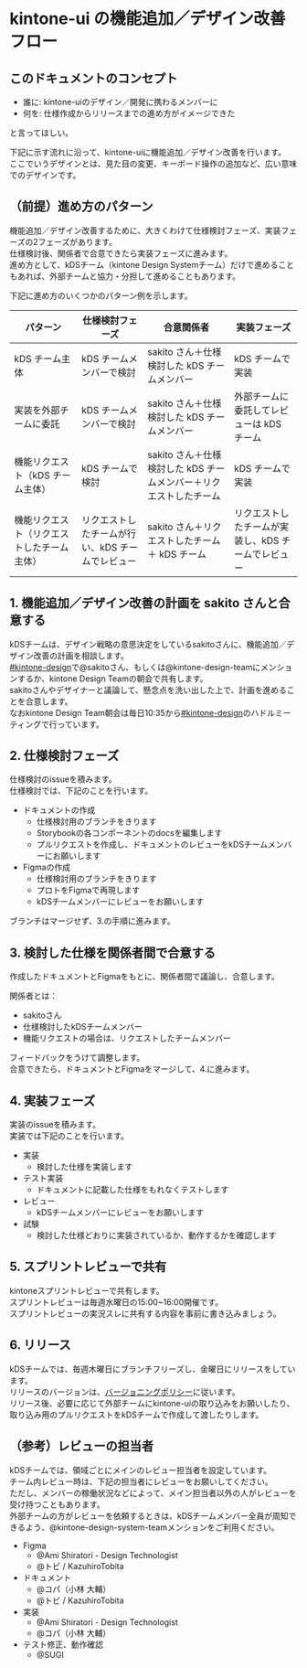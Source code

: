 
<Meta title='contributing/kintone-ui の機能追加／デザイン改善フロー' />

# kintone-ui の機能追加／デザイン改善フロー

## このドキュメントのコンセプト

- 誰に: kintone-uiのデザイン／開発に携わるメンバーに
- 何を: 仕様作成からリリースまでの進め方がイメージできた

と言ってほしい。

下記に示す流れに沿って、kintone-uiに機能追加／デザイン改善を行います。<br/>
ここでいうデザインとは、見た目の変更、キーボード操作の追加など、広い意味でのデザインです。

## （前提）進め方のパターン

機能追加／デザイン改善するために、大きくわけて仕様検討フェーズ、実装フェーズの2フェーズがあります。<br/>
仕様検討後、関係者で合意できたら実装フェーズに進みます。<br/>
進め方として、kDSチーム（kintone Design Systemチーム）だけで進めることもあれば、外部チームと協力・分担して進めることもあります。

下記に進め方のいくつかのパターン例を示します。

| パターン                                   | 仕様検討フェーズ                                 | 合意関係者                                                         | 実装フェーズ                                       |
| ------------------------------------------ | ------------------------------------------------ | ------------------------------------------------------------------ | -------------------------------------------------- |
| kDS チーム主体                             | kDS チームメンバーで検討                         | sakito さん＋仕様検討した kDS チームメンバー                       | kDS チームで実装                                   |
| 実装を外部チームに委託                     | kDS チームメンバーで検討                         | sakito さん＋仕様検討した kDS チームメンバー                       | 外部チームに委託してレビューは kDS チーム          |
| 機能リクエスト（kDS チーム主体）           | kDS チームで検討                                 | sakito さん＋仕様検討した kDS チームメンバー＋リクエストしたチーム | kDS チームで実装                                   |
| 機能リクエスト（リクエストしたチーム主体） | リクエストしたチームが行い、kDS チームでレビュー | sakito さん＋リクエストしたチーム＋ kDS チーム                     | リクエストしたチームが実装し、kDS チームでレビュー |

## 1. 機能追加／デザイン改善の計画を sakito さんと合意する

kDSチームは、デザイン戦略の意思決定をしているsakitoさんに、機能追加／デザイン改善の計画を相談します。<br/>
[#kintone-design](https://cybozu.slack.com/archives/C02N891C4CE)で@sakitoさん、もしくは@kintone-design-teamにメンションするか、kintone Design Teamの朝会で共有します。<br/>
sakitoさんやデザイナーと議論して、懸念点を洗い出した上で、計画を進めることを合意します。<br/>
なおkintone Design Team朝会は毎日10:35から[#kintone-design](https://cybozu.slack.com/archives/C02N891C4CE)のハドルミーティングで行っています。

## 2. 仕様検討フェーズ

仕様検討のissueを積みます。<br/>
仕様検討では、下記のことを行います。

- ドキュメントの作成
  - 仕様検討用のブランチをきります
  - Storybookの各コンポーネントのdocsを編集します
  - プルリクエストを作成し、ドキュメントのレビューをkDSチームメンバーにお願いします
- Figmaの作成
  - 仕様検討用のブランチをきります
  - プロトをFigmaで再現します
  - kDSチームメンバーにレビューをお願いします

ブランチはマージせず、3.の手順に進みます。

## 3. 検討した仕様を関係者間で合意する

作成したドキュメントとFigmaをもとに、関係者間で議論し、合意します。

関係者とは：

- sakitoさん
- 仕様検討したkDSチームメンバー
- 機能リクエストの場合は、リクエストしたチームメンバー

フィードバックをうけて調整します。<br/>
合意できたら、ドキュメントとFigmaをマージして、4.に進みます。

## 4. 実装フェーズ

実装のissueを積みます。<br/>
実装では下記のことを行います。

- 実装
  - 検討した仕様を実装します
- テスト実装
  - ドキュメントに記載した仕様をもれなくテストします
- レビュー
  - kDSチームメンバーにレビューをお願いします
- 試験
  - 検討した仕様どおりに実装されているか、動作するかを確認します

## 5. スプリントレビューで共有

kintoneスプリントレビューで共有します。<br/>
スプリントレビューは毎週水曜日の15:00~16:00開催です。<br/>
スプリントレビューの実況スレに共有する内容を事前に書き込みましょう。

## 6. リリース

kDSチームでは、毎週木曜日にブランチフリーズし、金曜日にリリースをしています。<br/>
リリースのバージョンは、[バージョニングポリシー](?path=/docs/contributing-バージョニングポリシー--docs)に従います。<br/>
リリース後、必要に応じて外部チームにkintone-uiの取り込みをお願いしたり、取り込み用のプルリクエストをkDSチームで作成して渡したりします。

## （参考）レビューの担当者

kDSチームでは、領域ごとにメインのレビュー担当者を設定しています。<br/>
チーム内レビュー時は、下記の担当者にレビューをお願いしてください。<br/>
ただし、メンバーの稼働状況などによって、メイン担当者以外の人がレビューを受け持つこともあります。<br/>
外部チームの方がレビューを依頼するときは、kDSチームメンバー全員が周知できるよう、@kintone-design-system-teamメンションをご利用ください。

- Figma
  - @Ami Shiratori - Design Technologist
  - @トビ / KazuhiroTobita
- ドキュメント
  - @コパ（小林 大輔）
  - @トビ / KazuhiroTobita
- 実装
  - @Ami Shiratori - Design Technologist
  - @コパ（小林 大輔）
- テスト修正、動作確認
  - @SUGI
